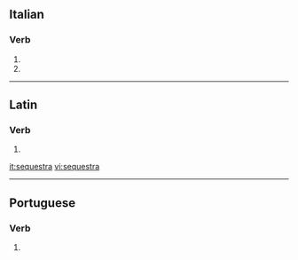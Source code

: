 ==Italian==

===Verb===
{{head|it|verb form}}

# {{inflection of|sequestrare||3|s|pres|indc|lang=it}}
# {{inflection of|sequestrare||2|s|impr|lang=it}}

----

==Latin==

===Verb===
{{la-verb-form|sequestrā}}

# {{inflection of|sequestrō||2|s|pres|actv|impr|lang=la}}

[[it:sequestra]]
[[vi:sequestra]]

----
==Portuguese==

===Verb===
{{pt-verb-form}}
# {{pt-verb-form-of|sequestrar}}
{{rfc-auto}}